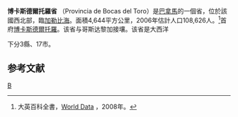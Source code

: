 {{Coord|9.4047951|-82.269193|source:GoogleMaps|display=title}}
{{Infobox settlement
| name = 博卡斯德爾托羅省
| native_name = Provincia de Bocas del Toro
| native_name_lang = es
| settlement_type = 省
| image_skyline = Bocas2.jpg
| image_alt = Bocas_del_Toro_Archipelago_map.png
| image_caption = 
| image_flag = Bandera de la Provincia de Bocas del Toro.svg
| flag_alt =
| image_seal = 
| seal_alt =
| image_shield = 
| shield_alt =
| nickname =
| motto =
| image_map = Bocas del Toro in Panama.svg
| map_alt =
| map_caption = Location of Bocas del Toro in Panama
| pushpin_map = Panama
| pushpin_label_position =
| pushpin_map_alt =
| pushpin_map_caption =
| coordinates = {{coord|9|20|26|N|82|14|26|W}}
| coor_pinpoint = 
| coordinates_footnotes =
| subdivision_type =國家
| subdivision_name = {{PAN}}
| established_title = 設省
| established_date = 1903
| founder =
| seat_type = 首府
| seat = [[博卡斯德爾托羅|博卡斯德爾托羅]]
| government_footnotes =
| leader_party =
| leader_title = 
| leader_name = 
| unit_pref = Metric<!-- or US or UK -->
| area_footnotes =
| area_total_km2 = 4657.2
| area_land_km2 =
| area_water_km2 =
| area_water_percent =
| area_note = 
| elevation_footnotes =
| elevation_m =
| population_footnotes =
| population_total = 125,461
| population_as_of = 2010 census
| population_density_km2 = auto
| population_demonym = 
| population_note = Census
| timezone1 = [[北美東部時區|北美東部時區]]
| utc_offset1 = -5
| timezone1_DST =
| utc_offset1_DST =
| postal_code_type =
| postal_code =
| area_code_type =
| area_code = 
| iso_code = PA-1
| blank_name_sec1         = [[Human_Development_Index|HDI]] (2017)
| blank_info_sec1         = 0.719<ref name="GlobalDataLab">{{Cite web|url=https://hdi.globaldatalab.org/areadata/shdi/|title=Sub-national HDI - Area Database - Global Data Lab|website=hdi.globaldatalab.org|language=en|access-date=2018-09-13|archive-date=2018-09-23|archive-url=https://web.archive.org/web/20180923120638/https://hdi.globaldatalab.org/areadata/shdi/|dead-url=no}}</ref><br/>{{color|#0c0|high}}
| website = {{URL|bocasdeltoro.com}}
| footnotes = Google Earth,<ref name=ge>Google Earth</ref> Statiods<ref name=stat>{{Cite web |url=http://www.statoids.com/upa.html |title=Provinces of Panama |access-date=2021-11-27 |archive-date=2004-01-05 |archive-url=https://web.archive.org/web/20040105091723/http://www.statoids.com/upa.html |dead-url=no }}</ref>
}}
'''博卡斯德爾托羅省''' （Provincia de Bocas del Toro）是[[巴拿馬|巴拿馬]]的一個省，位於該國西北部，臨[[加勒比海|加勒比海]]。面積4,644平方公里，2006年估計人口108,626人。<ref>大英百科全書，[http://www.britannica.com/new-multimedia/pdf/wordat156.pdf World Data] {{Wayback|url=http://www.britannica.com/new-multimedia/pdf/wordat156.pdf |date=20140502032047 }}，2008年。</ref>首府[[博卡斯德爾托羅|博卡斯德爾托羅]]。该省与哥斯达黎加接壤。该省是大西洋

下分3縣、17市。

==参考文献==
{{Reflist}}

{{巴拿馬行政區劃}}

{{Bocas del Toro Province}}

[[Category:巴拿馬行政區劃|B]]